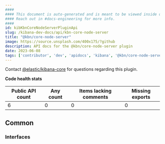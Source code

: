 ```yaml
---
####
#### This document is auto-generated and is meant to be viewed inside our experimental, new docs system.
#### Reach out in #docs-engineering for more info.
####
id: kibKbnCoreNodeServerPluginApi
slug: /kibana-dev-docs/api/kbn-core-node-server
title: "@kbn/core-node-server"
image: https://source.unsplash.com/400x175/?github
description: API docs for the @kbn/core-node-server plugin
date: 2023-06-08
tags: ['contributor', 'dev', 'apidocs', 'kibana', '@kbn/core-node-server']
---
```




Contact [@elastic/kibana-core](https://github.com/orgs/elastic/teams/kibana-core) for questions regarding this plugin.

**Code health stats**

| Public API count  | Any count | Items lacking comments | Missing exports |
|-------------------|-----------|------------------------|-----------------|
| 6 | 0 | 0 | 0 |

## Common

### Interfaces
<DocDefinitionList data={kbnCoreNodeServerObj.common.interfaces}/>

